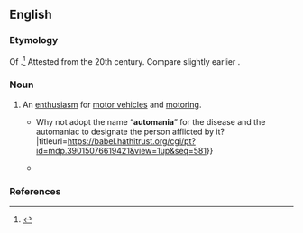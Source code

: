 ==English==

===Etymology===
Of {{suffix|en|auto|-mania}}.<ref>{{R:OED Online|entry=automania|pos=''n.''{{sup|2}}|noformat=1|id=310217|date=March 2018}}</ref> Attested from the 20th century. Compare slightly earlier {{m|en|automaniac}}.

===Noun===
{{en-noun|-}}

# {{lb|en|US}} An [[enthusiasm]] for [[motor vehicle]]s and [[motoring]].
#* {{quote-journal|en|1902||The Automaniac|Massachusetts Medical Journal||551|There seems to be need of a term to designate these new terrors of our streets, those speed crazed paranoiacs who are now doing so much to bring the automobile into disrepute.{{...}} Why not adopt the name “'''automania'''” for the disease and the automaniac to designate the person afflicted by it?|titleurl=https://babel.hathitrust.org/cgi/pt?id=mdp.39015076619421&view=1up&seq=581}}
#* {{quote-journal|en|1906||Farmers’ problems|Farm Journal||178|The fact is, some of these people are seized with with '''automania''', and if they could not go fast, they would not care to go at all. '''Automania''' is the feverish desire to move at the greatest rate of speed of which the motor is capable, with no regard for the life of bipeds or quadrupeds.|month=May|titleurl=https://babel.hathitrust.org/cgi/pt?id=uva.x002211805&view=1up&seq=18&q1=automania}}

===References===
<references/>
